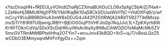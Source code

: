 xYscDnsqHN+fREEULyVOhidtZhaRjCZXmaBUhDuCLO6x5pfgC5bArZj7Ha4+LZeNioHj3BMclKNgf/FfR/Ybb1KajBk1Gq58CkSDUxsWsYPjC+VtdOXFq6/z/wfmCcyY8UuBB9B0HuA3mW8sDDJG4J442PZG0RWjA2ARdT5927TIk6MszpmxSiTrY81R97U9jwrqjJRBY+BjEiOGOojP5VHFJloDp7AqJJvL1L+ZpKXyrh8WKrWITOknCdVq/S0xXScDqHRcyiWsArdtaXy9tMuCihWOj5O1xMqMcMb5ZV5mcGVTRmMtMBPtstiHhq2OTYin7+wcuJno43k8QD+XrD+qJT/vBssLQzZ5wCDbO3EMmyxqreMVFnYgyDz++Zqm